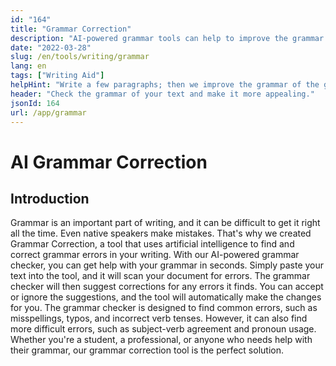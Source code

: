 ```yaml
---
id: "164"
title: "Grammar Correction"
description: "AI-powered grammar tools can help to improve the grammar and punctuation of your writing."
date: "2022-03-28"
slug: /en/tools/writing/grammar
lang: en
tags: ["Writing Aid"]
helpHint: "Write a few paragraphs; then we improve the grammar of the given text."
header: "Check the grammar of your text and make it more appealing."
jsonId: 164
url: /app/grammar
---
```


# AI Grammar Correction

## Introduction

Grammar is an important part of writing, and it can be difficult to get it right all the time. Even native speakers make mistakes. That's why we created Grammar Correction, a tool that uses artificial intelligence to find and correct grammar errors in your writing. With our AI-powered grammar checker, you can get help with your grammar in seconds. Simply paste your text into the tool, and it will scan your document for errors. The grammar checker will then suggest corrections for any errors it finds. You can accept or ignore the suggestions, and the tool will automatically make the changes for you. The grammar checker is designed to find common errors, such as misspellings, typos, and incorrect verb tenses. However, it can also find more difficult errors, such as subject-verb agreement and pronoun usage. Whether you're a student, a professional, or anyone who needs help with their grammar, our grammar correction tool is the perfect solution.
